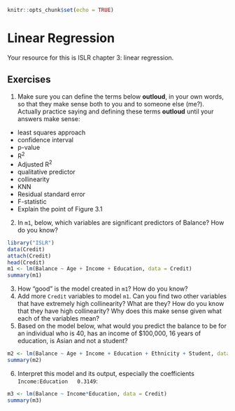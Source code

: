 
```r
knitr::opts_chunk$set(echo = TRUE)
```

# Linear Regression

Your resource for this is ISLR chapter 3: linear regression.

## Exercises

1. Make sure you can define the terms below **outloud**, in your own words, so that they make sense both to you and to someone else (me?). Actually practice saying and defining these terms **outloud** until your answers make sense:

- least squares approach
- confidence interval
- p-value
- R^2^
- Adjusted R^2^
- qualitative predictor
- collinearity
- KNN
- Residual standard error
- F-statistic
- Explain the point of Figure 3.1

2. In `m1`, below, which variables are significant predictors of Balance?  How do you know?

```r
library("ISLR")
data(Credit)
attach(Credit)
head(Credit)
m1 <- lm(Balance ~ Age + Income + Education, data = Credit)
summary(m1)
```

3. How "good" is the model created in `m1`?  How do you know?
4. Add more `Credit` variables to model `m1`.  Can you find two other variables that have extremely high collinearity?  What are they?  How do you know that they have high collinearity?  Why does this make sense given what each of the variables mean?
5. Based on the model below, what would you predict the balance to be for an individual who is 40, has an income of $100,000, 16 years of education, is Asian and not a student? 

```r
m2 <- lm(Balance ~ Age + Income + Education + Ethnicity + Student, data = Credit)
summary(m2)
```
6. Interpret this model and its output, especially the coefficients `Income:Education   0.3149`:

```r
m3 <- lm(Balance ~ Income*Education, data = Credit)
summary(m3)
```

```r
```